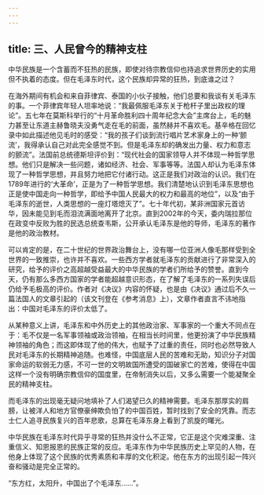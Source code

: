 ```yaml
---
---
---
```

title: 三、人民曾今的精神支柱
---



中华民族是一个含蓄而不狂热的民族，即使对待宗教信仰也持追求世界历史的实用但不执着的态度。但在毛泽东时代，这个民族却异常的狂热，到底谁之过？

在海外期间有机会和来自菲律宾、泰国的小伙子接触，他们总要和我谈有关毛泽东的事。一个菲律宾年轻人坦率地说：“我最佩服毛泽东关于枪杆子里出政权的理论”。五七年在莫斯科举行的“十月革命胜利四十周年纪念大会”主席台上，毛的魅力甚至让东道主赫鲁晓夫没勇气走在毛的前面，虽然赫并不喜欢毛。基辛格在回忆录中如此描述他见毛时的感受：“我的孩子们谈到流行唱片艺术家身上的一种‘颤流’，我得承认自己对此完全感觉不到。但是毛泽东却的确发出力量、权力和意志的颤流”。法国前总统德斯坦评价到：“现代社会的国家领导人并不体现一种哲学思想。他们只是解决一些问题，诸如经济、社会、军事等等。法国人却认为毛泽东体现了一种哲学思想，并且努力地把它付诸行动。这正是我们对政治的认识。我们在1789年进行的‘大革命’，正是为了一种哲学思想。我们清楚地认识到毛泽东思想也正是使中国走向一种哲学，即给予中国人民最大的权力和最高的地位”，以及“由于毛泽东的逝世，人类思想的一座灯塔熄灭了”。七十年代初，某非洲国家元首访华，因未能见到毛而泪流满面地离开了北京。直到2002年的今天，委内瑞拉那位在政变中反败为胜的民选总统查韦斯，公开承认毛泽东是他的导师，毛泽东的著作是他的政治教材。

可以肯定的是，在二十世纪的世界政治舞台上，没有哪一位亚洲人像毛那样受到全世界的一致推崇，也许并不喜欢。一些西方学者就毛泽东的贡献进行了非常深入的研究，给予的评价之高超越受益最大的中华民族的学者们所给予的赞誉。直到今天，仍有那么多西方国家的学者能超越意识形态，在了解了毛泽东的一系列失误后仍给予毛极高的评价。作者对《决议》内容的怀疑，也是由《决议》通过后不久一篇法国人的文章引起的（该文刊登在《参考消息》上），文章作者直言不讳地指出：中国对毛泽东的评价太低了。

从某种意义上讲，毛泽东和中外历史上的其他政治家、军事家的一个重大不同点在于：毛不仅是一名军事领袖或政治领袖，在相当长时间里，他更扮演了中华民族精神领袖的角色；而这即体现了他的伟大，也赋予了过重的责任，同时也必然导致人民对毛泽东的长期精神追随。也难怪，中国底层人民的苦难和无助，知识分子对国家命运的软弱无力感，不可一世的文明故国所遭受的国破家亡的苦难，使得在中国这样一个没有明确宗教信仰的国度里，在帝制消失以后，又多么需要一个能凝聚全民的精神支柱。

而毛泽东的出现毫无疑问地填补了人们渴望已久的精神需要。毛泽东那厚实的肩膀，让被洋人和地方官僚豪绅欺负怕了的中国百姓，暂时找到了安全的凭靠。而志士仁人追寻民族复兴的百年悲歌，总算在毛泽东身上看到了凯旋的曙光。

中华民族在毛泽东时代异乎寻常的狂热并没什么不正常，它正是这个灾难深重、注重信义、知恩报恩的民族正常的反应。毛泽东作为中华民族历史上罕见的人物，在他身上体现了这个民族的优秀素质和丰厚的文化积淀。他在东方的出现引起一阵兴奋和骚动是完全正常的。

“东方红，太阳升，中国出了个毛泽东……”。